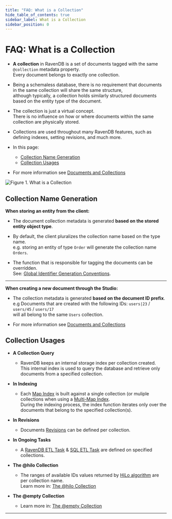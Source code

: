 ```yaml
---
title: "FAQ: What is a Collection"
hide_table_of_contents: true
sidebar_label: What is a Collection
sidebar_position: 0
---
```



# FAQ: What is a Collection
<Admonition type="note" title="Note">

* **A collection** in RavenDB is a set of documents tagged with the same `@collection` metadata property.  
  Every document belongs to exactly one collection.  

* Being a schemaless database, there is no requirement that documents in the same collection will share the same structure,  
  although typically, a collection holds similarly structured documents based on the entity type of the document.  

* The collection is just a virtual concept.  
  There is no influence on how or where documents within the same collection are physically stored.  

* Collections are used throughout many RavenDB features, such as defining indexes, setting revisions, and much more.

* In this page:  
  * [Collection Name Generation](../../client-api/faq/what-is-a-collection.mdx#collection-name-generation)
  * [Collection Usages](../../client-api/faq/what-is-a-collection.mdx#collection-usages)

* For more information see [Documents and Collections](../../studio/database/documents/documents-and-collections.mdx)
</Admonition>

![Figure 1. What is a Collection](./assets/what-is-a-collection.png)
## Collection Name Generation

**When storing an entity from the client:**  

* The document collection metadata is generated **based on the stored entity object type**.  

* By default, the client pluralizes the collection name based on the type name.  
  e.g. storing an entity of type `Order` will generate the collection name `Orders`.  

* The function that is responsible for tagging the documents can be overridden.  
  See: [Global Identifier Generation Conventions](../../client-api/configuration/identifier-generation/global.mdx#findtypetagname-and-finddynamictagname). 

----

**When creating a new document through the Studio:**  

* The collection metadata is generated **based on the document ID prefix**.  
  e.g  Documents that are created with the following IDs: `users|23` / `users/45` / `users/17`  
  will all belong to the same `Users` collection.  

* For more information see [Documents and Collections](../../studio/database/documents/documents-and-collections.mdx)  


## Collection Usages

* **A Collection Query**
  * RavenDB keeps an internal storage index per collection created.  
    This internal index is used to query the database and retrieve only documents from a specified collection.  

* **In Indexing**
  * Each [Map Index](../../indexes/map-indexes.mdx) is built against a single collection (or muliple collections when using a [Multi-Map Index](../../indexes/multi-map-indexes.mdx).  
    During the indexing process, the index function iterates only over the documents that belong to the specified collection(s).  

* **In Revisions**
  * Documents [Revisions](../../server/extensions/revisions.mdx) can be defined per collection.  

* **In Ongoing Tasks**
  * A [RavenDB ETL Task](../../server/ongoing-tasks/etl/raven.mdx) & [SQL ETL Task](../../server/ongoing-tasks/etl/sql.mdx) are defined on specified collections.  

* **The @hilo Collection**
  * The ranges of available IDs values returned by [HiLo algorithm](../../client-api/document-identifiers/hilo-algorithm.mdx) are per collection name.  
    Learn more in: [The @hilo Collection](../../studio/database/documents/documents-and-collections.mdx#the-@hilo-collection)  

* **The @empty Collection**
  * Learn more in: [The @empty Collection](../../studio/database/documents/documents-and-collections.mdx#the-@empty-collection)  



----

